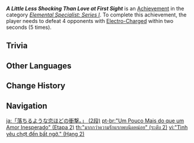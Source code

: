 {{Achievement Infobox
|title        = A Little Less Shocking Than Love at First Sight
|id           = 82038
|order id     = 2038
|category     = Elemental Specialist: Series I
|description  = Defeat 4 opponents with [[Electro-Charged]] within 2s (×5).
|requirements = 
|primogems    = 10
|tracking     = Tracks the number of times the player defeated 4 opponents in this way.
|topic        = 
|set          = A Little Less Shocking Than Love at First Sight
|tier         = 2
|tiers_total  = 3
}}
'''''A Little Less Shocking Than Love at First Sight''''' is an [[Achievement]] in the category ''[[Elemental Specialist: Series I]]''. To complete this achievement, the player needs to defeat 4 opponents with [[Electro-Charged]] within two seconds (5 times).

==Trivia==
{{Transclude|A Little Less Shocking Than Love at First Sight|Trivia}}
<!--
==Video Guides==
{{EVT
|video1   = 
|caption1 = 
}}
-->
==Other Languages==
{{Other Languages|Transclude = A Little Less Shocking Than Love at First Sight}}

==Change History==
{{Change History|1.0}}
<!--
==References==
{{Reflist}}
-->
==Navigation==
{{Achievement Navbox}}

[[ja:「落ちるような恋ほどの衝撃。」 (2段)]]
[[pt-br:"Um Pouco Mais do que um Amor Inesperado" (Etapa 2)]]
[[th:"มากกว่าความรักแรกพบนิดหน่อย" (ระดับ 2)]]
[[vi:"Tình yêu chợt đến bất ngờ." (Hạng 2)]]